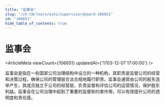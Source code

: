 ```yaml
---
title: "监事会"
slug: "/zh-CN/learn/wiki/supervisoryboard-106651"
id: "106651"
hide_table_of_contents: true
---
```



# 监事会

<ArticleMeta viewCount={106651} updatedAt={'1703-12-07 17:00:00'} />

监事会是指在一些国家公司治理结构中设立的一种机构，其职责是监督公司的经营和决策过程，确保公司的管理层合法合规地履行职责。监事会通常由公司的股东选举产生，其成员独立于公司的经营层，负责监督和评估公司的运营情况，保护股东利益。监事会在公司治理中起到了重要的监督和约束作用，可以有效提升公司的透明度和责任感。
